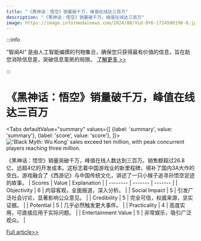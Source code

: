 ```yaml
---
title: "《黑神话：悟空》销量破千万，峰值在线达三百万"
description: "《黑神话：悟空》销量破千万，峰值在线达三百万"
image: https://image.informedainews.com/2024/08/Vid-9Y6-1724500198-0.jpg
---
```



:::info

“智闻AI“ 是由人工智能编撰的刊物集合，确保您只获得最有价值的信息，旨在助您消除信息差，突破信息茧房的局限。  [了解更多 >>](/)

:::

# 《黑神话：悟空》销量破千万，峰值在线达三百万


<Tabs
	defaultValue="summary"
	values={[
	{label: 'summary', value: 'summary'},
	{label: 'score', value: 'score'},
]}>
<TabItem value="summary">
<img
  src="https://image.informedainews.com/2024/08/Vid-9Y6-1724500198-0.jpg"
  alt="'Black Myth: Wu Kong' sales exceed ten million, with peak concurrent players reaching three million."
/>



《黑神话：悟空》销量突破千万，峰值在线人数达到三百万。销售额超过26.8亿，远超4亿的开发成本。这标志着中国游戏业的新里程碑，填补了国内3A大作的空白。游戏融合了《西游记》与中国传统文化，讲述了一只小猴子追寻孙悟空足迹的故事。
</TabItem>
<TabItem value="score">
	| Scores     | Value   | Explanation |
	| -------- | ------- | ------- |
	| Objectivity  | 6    | 内容客观，全面报道，深入分析。    |
	| Social Impact | 5     | 引发广泛社会讨论，显著影响公众意见。    |
	| Credibility    | 5    | 完全可信，权威来源，坚实证据。    |
	| Potential    | 5    | 几乎必然触发更大事件。    |
	| Practicality    | 4    | 高度实用，可直接应用于实际问题。    |
	| Entertainment Value    | 5    | 非常娱乐，吸引广泛观众。    |
</TabItem>
</Tabs>

[Full article>>](https://www.cnbeta.com.tw/articles/game/1443293.htm)
